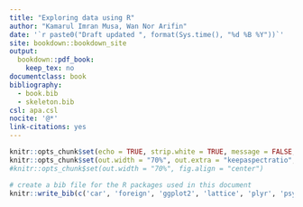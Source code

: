 ```yaml
---
title: "Exploring data using R"
author: "Kamarul Imran Musa, Wan Nor Arifin"
date: '`r paste0("Draft updated ", format(Sys.time(), "%d %B %Y"))`'
site: bookdown::bookdown_site
output:
  bookdown::pdf_book:
    keep_tex: no
documentclass: book
bibliography:
  - book.bib
  - skeleton.bib
csl: apa.csl
nocite: '@*'
link-citations: yes
---
```


```r
knitr::opts_chunk$set(echo = TRUE, strip.white = TRUE, message = FALSE, error = FALSE)
knitr::opts_chunk$set(out.width = "70%", out.extra = "keepaspectratio", fig.asp = 1, fig.align = "center")
#knitr::opts_chunk$set(out.width = "70%", fig.align = "center")
```

```r
# create a bib file for the R packages used in this document
knitr::write_bib(c('car', 'foreign', 'ggplot2', 'lattice', 'plyr', 'psych'), file = 'skeleton.bib')
```
